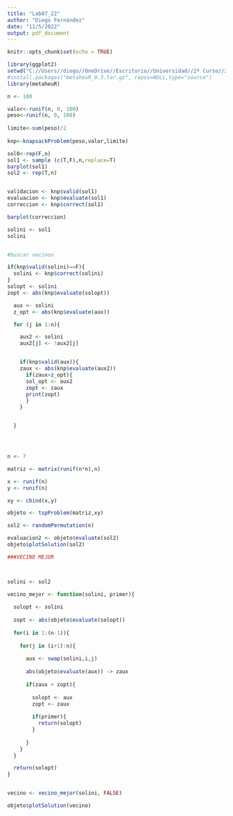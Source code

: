 ---
title: "Lab07_22"
author: "Diego Fernández"
date: "11/5/2022"
output: pdf_document
---

```{r setup, include=FALSE}
knitr::opts_chunk$set(echo = TRUE)
```

```{r}
library(ggplot2)
setwd("C://Users//diego//OneDrive//Escritorio//Universidad//2º Curso//2//Investigacion Operativa//Laboratorios//Lab07//2022")
#install.packages("metaheuR_0.3.tar.gz", repos=NULL,type="source")
library(metaheuR)
```



```{r}
n <- 100

valor<-runif(n, 0, 100)
peso<-runif(n, 0, 100)
  
limite<-sum(peso)/2
  
knp<-knapsackProblem(peso,valor,limite)  

sol0<-rep(F,n)
sol1 <- sample (c(T,F),n,replace=T)
barplot(sol1)
sol2 <- rep(T,n)


validacion <- knp$valid(sol1)
evaluacion <- knp$evaluate(sol1)
correccion <- knp$correct(sol1)

barplot(correccion)

solini <- sol1
solini


#buscar vecinos

if(knp$valid(solini)==F){    
  solini <- knp$correct(solini)  
}
solopt <- solini
zopt <- abs(knp$evaluate(solopt))

  aux <- solini
  z_opt <- abs(knp$evaluate(aux))

  for (j in 1:n){

    aux2 <- solini
    aux2[j] <- !aux2[j]


    if(knp$valid(aux)){
    zaux <- abs(knp$evaluate(aux2))
      if(zaux>z_opt){
      sol_opt <- aux2
      zopt <- zaux
      print(zopt)
      }
    }


  }





```





```{r}


n <- 7

matriz <- matrix(runif(n*n),n)

x <- runif(n)
y <- runif(n)

xy <- cbind(x,y)

objeto <- tspProblem(matriz,xy)

sol2 <- randomPermutation(n)

evaluacion2 <- objeto$evaluate(sol2)
objeto$plotSolution(sol2)

###VECINO MEJOR



solini <- sol2

vecino_mejor <- function(solini, primer){
  
  solopt <- solini
  
  zopt <- abs(objeto$evaluate(solopt))
  
  for(i in 1:(n-1)){
    
    for(j in (i+1):n){
      
      aux <- swap(solini,i,j)
      
      abs(objeto$evaluate(aux)) -> zaux
      
      if(zaux < zopt){
        
        solopt <- aux
        zopt <- zaux
        
        if(primer){
          return(solopt)
        }
        
      }
    }
  }

  return(solopt)
}


vecino <- vecino_mejor(solini, FALSE)

objeto$plotSolution(vecino)




```

